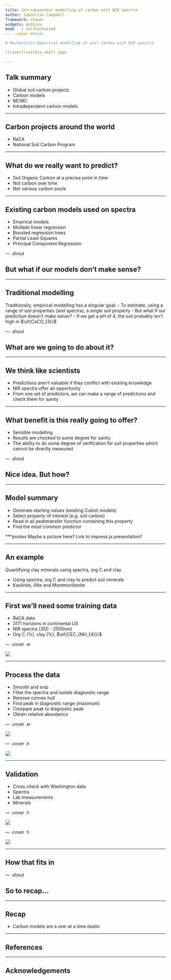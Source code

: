 ```yaml
---
title: Intradependent modelling of carbon with NIR spectra
author: Sebastian Campbell
framework: shower
widgets: mathjax
mode   : selfcontained
--- .cover #Cover

# Mechanistic-Empirical modelling of soil carbon with NIR spectra

![cover](soildie_small.jpg)

---
```


## Talk summary

- Global soil carbon projects
- Carbon models
 - MCMC
- Intradependent carbon models

---

## Carbon projects around the world
<ul>
  <li>RaCA</li>
  <li class="next">National Soil Carbon Program</li>
</ul>

---

## What do we really want to predict?

-  Soil Organic Carbon at a precise point in time
 - Not carbon over time
 - Not various carbon pools

---

## Existing carbon models used on spectra
- Empirical models
 - Multiple linear regression
 - Boosted regression trees
 - Partial Least Squares
 - Principal Component Regression

--- .shout

## But what if our models don't make sense?

---

## Traditional modelling

Traditionally, empirical modelling has a singular goal:
- To estimate, using a range of soil properties (and spectra), a single soil property
- But what if our prediction doesn't make sense?
- If we get a pH of 4, the soil probably isn't high in $\sf{CaCO_{3}}$

--- .shout

## What are we going to do about it?

---

## We think like scientists

- Predictions aren't valuable if they conflict with existing knowledge
- NIR spectra offer an opportunity
 - From one set of predictors, we can make a range of predictions and check them for sanity

---

## What benefit is this really going to offer?

- Sensible modelling
 - Results are checked to some degree for sanity
- The ability to do some degree of verification for soil properties which cannot be directly measured

--- .shout

## Nice idea. But how?

---

## Model summary

- Generate starting values (existing Cubist models)
- Select property of interest (e.g. soil carbon)
- Read in all pedotransfer function containing this property
- Find the most common predictor

***pnotes
Maybe a picture here? Link to impress.js presentation?

---

## An example

Quantifying clay minerals using spectra, org C and clay

- Using spectra, org C and clay to predict soil minerals
 - Kaolinite, Illite and Montmorillonite

---

## First we'll need some training data

- RaCA data
 - 3171 horizons in continental US
 - NIR spectra (350 - 2500nm)
 - Org C (%), clay (%), $\sf{CEC_{NH_{4}}}$

--- .cover .w

![](images/pointmap.png)

---

## Process the data

- Smooth and snip
 - Filter the spectra and isolate diagnostic range
 - Remove convex hull
 - Find peak in diagnostic range (maximum)
- Compare peak to diagnostic peak
 - Obtain relative abundance

--- .cover .w

![](images/Method diagram.png)

--- .cover .h

![](images/single 1-1.png)

---

## Validation

- Cross check with Washington data
 - Spectra
 - Lab measurements
 - Minerals

--- .cover .h

![](images/CEC-Washington.png)

--- .cover .h

![](images/Not_so_pretty_boxplots.png)

---

## How that fits in


--- .shout

## So to recap...

---

## Recap

- Carbon models are a one-at a time dealio

---

## References

---

## Acknowledgements

